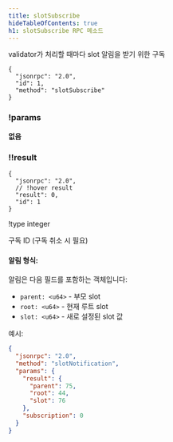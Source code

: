 ```yaml
---
title: slotSubscribe
hideTableOfContents: true
h1: slotSubscribe RPC 메소드
---
```


validator가 처리할 때마다 slot 알림을 받기 위한 구독

<APIMethod>

```jsonc !!request
{
  "jsonrpc": "2.0",
  "id": 1,
  "method": "slotSubscribe"
}
```

### !params

**없음**

### !!result

```jsonc !response
{
  "jsonrpc": "2.0",
  // !hover result
  "result": 0,
  "id": 1
}
```

!type integer

구독 ID (구독 취소 시 필요)

</APIMethod>

#### 알림 형식:

알림은 다음 필드를 포함하는 객체입니다:

- `parent: <u64>` - 부모 slot
- `root: <u64>` - 현재 루트 slot
- `slot: <u64>` - 새로 설정된 slot 값

예시:

```json
{
  "jsonrpc": "2.0",
  "method": "slotNotification",
  "params": {
    "result": {
      "parent": 75,
      "root": 44,
      "slot": 76
    },
    "subscription": 0
  }
}
```
